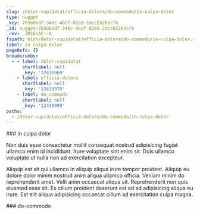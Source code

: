 ```yaml
---
slug: /dolor-cupidatat/officia-dolore/do-commodo/in-culpa-dolor
type: nugget
_key: 7b5b6bdf-346c-4b2f-82e8-2accb52b5cf6
_id: nugget/7b5b6bdf-346c-4b2f-82e8-2accb52b5cf6
_rev: _iKCEnAC--A
fspath: blah/dolor-cupidatat/officia-dolore/do-commodo/in-culpa-dolor.md
label: in culpa dolor
pageRefs: {}
breadcrumbs:
  - - label: dolor-cupidatat
      shortlabel: null
      _key: '12410969'
    - label: officia-dolore
      shortlabel: null
      _key: '12410978'
    - label: do-commodo
      shortlabel: null
      _key: '12410999'
paths:
  - /dolor-cupidatat/officia-dolore/do-commodo/in-culpa-dolor
---
```


<NuggetArea>
<Nugget slug="/dolor-cupidatat/officia-dolore/do-commodo/in-culpa-dolor" type="nugget" _key="7b5b6bdf-346c-4b2f-82e8-2accb52b5cf6" _id="nugget/7b5b6bdf-346c-4b2f-82e8-2accb52b5cf6" _rev="_iKCEnAC--A" fspath="blah/dolor-cupidatat/officia-dolore/do-commodo/in-culpa-dolor.md" label="in culpa dolor" paths="/dolor-cupidatat/officia-dolore/do-commodo/in-culpa-dolor">
<NuggetBody>
### in culpa dolor

Non duis esse consectetur mollit consequat nostrud adipisicing fugiat ullamco enim id incididunt. Irure voluptate sint enim sit. Duis ullamco voluptate ut nulla non ad exercitation excepteur.

Aliquip est sit qui ullamco in aliquip aliqua irure tempor proident. Aliquip eu dolore dolor minim nostrud anim aliqua ullamco officia. Veniam minim do reprehenderit amet. Velit anim occaecat aliqua sit. Reprehenderit non quis eiusmod esse sit. Ex cillum proident deserunt est ad ad adipisicing aliqua eu irure. Est elit aliqua adipisicing occaecat cillum ad exercitation culpa magna.

</NuggetBody>
<Breadcrumbs>
<Crumbs>
<Crumb _key="12410969" label="dolor-cupidatat" /><Crumb _key="12410978" label="officia-dolore" /><Crumb _key="12410999" label="do-commodo" />
</Crumbs>
</Breadcrumbs>
</Nugget>

<NuggetsInbound>
</NuggetsInbound>
<NuggetsOutbound>
</NuggetsOutbound>
</NuggetArea>
<PassagesInbound>
<Passage direction="inbound" type="passage" _key="12410999" _id="passage/12410999" _rev="_iKCEnAC---" label="do-commodo" passage="do-commodo" fspath="blah/dolor-cupidatat/officia-dolore/do-commodo" paths="/dolor-cupidatat/officia-dolore/do-commodo" slug="/dolor-cupidatat/officia-dolore/do-commodo">
<NuggetBody>
### do-commodo

</NuggetBody>
<Breadcrumbs>
<Crumbs>
<Crumb _key="12410969" label="dolor-cupidatat" /><Crumb _key="12410978" label="officia-dolore" />
</Crumbs>
</Breadcrumbs>
</Passage>

</PassagesInbound>
<PassagesOutbound>
</PassagesOutbound>